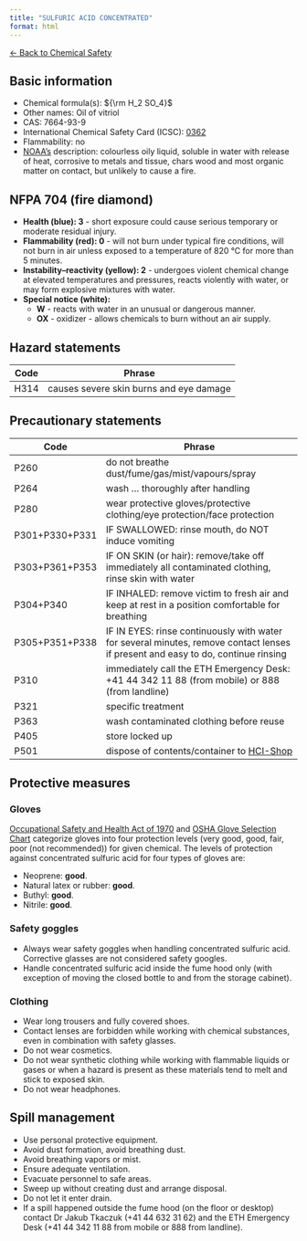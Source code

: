 ```yaml
---
title: "SULFURIC ACID CONCENTRATED"
format: html
---
```


[← Back to Chemical Safety](../chemical-safety.qmd)


## Basic information
- Chemical formula(s): ${\rm H_2 SO_4}$
- Other names: Oil of vitriol
- CAS: 7664-93-9
- International Chemical Safety Card (ICSC): [0362](https://inchem.org/documents/icsc/icsc/eics0362.htm)
- Flammability: no
- [NOAA's](https://cameochemicals.noaa.gov/chemical/5193) description: colourless oily liquid, soluble in water with release of heat, corrosive to metals and tissue, chars wood and most organic matter on contact, but unlikely to cause a fire.

## NFPA 704 (fire diamond)
- **Health (blue): 3** - short exposure could cause serious temporary or moderate residual injury.
- **Flammability (red): 0** - will not burn under typical fire conditions, will not burn in air unless exposed to a temperature of 820 °C for more than 5 minutes.
- **Instability–reactivity (yellow): 2** - undergoes violent chemical change at elevated temperatures and pressures, reacts violently with water, or may form explosive mixtures with water. 
- **Special notice (white):**
	- **W** - reacts with water in an unusual or dangerous manner.
	- **OX** - oxidizer - allows chemicals to burn without an air supply.

## Hazard statements
| Code | Phrase                                  |
| ---- | --------------------------------------- |
| H314 | causes severe skin burns and eye damage |

## Precautionary statements
| Code           | Phrase                                                                                                                           |
| -------------- | -------------------------------------------------------------------------------------------------------------------------------- |
| P260           | do not breathe dust/fume/gas/mist/vapours/spray                                                                                  |
| P264           | wash ... thoroughly after handling                                                                                               |
| P280           | wear protective gloves/protective clothing/eye protection/face protection                                                        |
| P301+P330+P331 | IF SWALLOWED: rinse mouth, do NOT induce vomiting                                                                                |
| P303+P361+P353 | IF ON SKIN (or hair): remove/take off immediately all contaminated clothing, rinse skin with water                               |
| P304+P340      | IF INHALED: remove victim to fresh air and keep at rest in a position comfortable for breathing                                  |
| P305+P351+P338 | IF IN EYES: rinse continuously with water for several minutes, remove contact lenses if present and easy to do, continue rinsing |
| P310           | immediately call the ETH Emergency Desk: +41 44 342 11 88 (from mobile) or 888 (from landline)                                   |
| P321           | specific treatment                                                                                                               |
| P363           | wash contaminated clothing before reuse                                                                                          |
| P405           | store locked up                                                                                                                  |
| P501           | dispose of contents/container to [HCI-Shop](https://hci-shop.ethz.ch/en/)                                                                                      |

## Protective measures

### Gloves
[Occupational Safety and Health Act of 1970](https://www.osha.gov/sites/default/files/publications/osha3151.pdf) and [OSHA Glove Selection Chart](https://safety.fsu.edu/safety_manual/OSHA%20Glove%20Selection%20Chart.pdf) categorize gloves into four protection levels (very good, good, fair, poor (not recommended)) for given chemical. The levels of protection against concentrated sulfuric acid for four types of gloves are:

- Neoprene: **good**.
- Natural latex or rubber:  **good**.
- Buthyl:  **good**.
- Nitrile:  **good**.

### Safety goggles
- Always wear safety goggles when handling concentrated sulfuric acid. Corrective glasses are not considered safety googles.
- Handle concentrated sulfuric acid inside the fume hood only (with exception of moving the closed bottle to and from the storage cabinet).

### Clothing
- Wear long trousers and fully covered shoes.
- Contact lenses are forbidden while working with chemical substances, even in combination with safety glasses.
- Do not wear cosmetics.
- Do not wear synthetic clothing while working with flammable liquids or gases or when a hazard is present as these materials tend to melt and stick to exposed skin.
- Do not wear headphones.

## Spill management
- Use personal protective equipment.
- Avoid dust formation, avoid breathing dust.
- Avoid breathing vapors or mist.
- Ensure adequate ventilation.
- Evacuate personnel to safe areas.
- Sweep up without creating dust and arrange disposal.
- Do not let it enter drain.
- If a spill happened outside the fume hood (on the floor or desktop) contact Dr Jakub Tkaczuk (+41 44 632 31 62) and the ETH Emergency Desk (+41 44 342 11 88 from mobile or 888 from landline).
